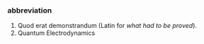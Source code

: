 ===abbreviation===
#Quod erat demonstrandum (Latin for ''what had to be proved'').
#Quantum Electrodynamics